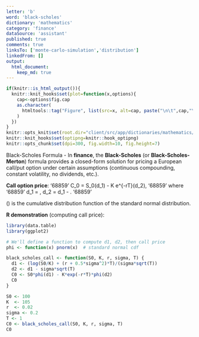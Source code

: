 ```yaml
---
letter: 'b'
word: 'black-scholes'
dictionary: 'mathematics'
category: 'finance'
dataSource: 'assistant'
published: true
comments: true
linksTo: ['monte-carlo-simulation','distribution']
linkedFrom: []
output:
  html_document:
    keep_md: true
---
```


```r
if(knitr::is_html_output()){
  knitr::knit_hooks$set(plot=function(x,options){
    cap<-options$fig.cap
    as.character(
      htmltools::tag("Figure", list(src=x, alt=cap, paste("\n\t",cap,"\n",sep="")))
    )
  })
}
knitr::opts_knit$set(root.dir="client/src/app/dictionaries/mathematics/definitions")
knitr::knit_hooks$set(optipng=knitr::hook_optipng)
knitr::opts_chunk$set(dpi=300, fig.width=10, fig.height=7)
```

<a id="black-scholes">Black-Scholes Formula</a> - In **finance**, the **Black-Scholes** (or **Black-Scholes-Merton**) formula provides a closed-form solution for pricing a European call/put option under certain assumptions (continuous compounding, constant volatility, no dividends, etc.).

**Call option price**:
'68859'
C_0 = S_0\Phi(d_1) - K e^{-rT}\Phi(d_2),
'68859'
where
'68859'
d_1 = \frac{\ln\bigl(\frac{S_0}{K}\bigr) + \bigl(r + \tfrac{1}{2}\sigma^2\bigr)T}{\sigma\sqrt{T}}, \quad
d_2 = d_1 - \sigma\sqrt{T}.
'68859'

\(\Phi\) is the cumulative distribution function of the standard normal distribution.

**R demonstration** (computing call price):

```r
library(data.table)
library(ggplot2)

# We'll define a function to compute d1, d2, then call price
phi <- function(x) pnorm(x)  # standard normal cdf

black_scholes_call <- function(S0, K, r, sigma, T) {
  d1 <- (log(S0/K) + (r + 0.5*sigma^2)*T)/(sigma*sqrt(T))
  d2 <- d1 - sigma*sqrt(T)
  C0 <- S0*phi(d1) - K*exp(-r*T)*phi(d2)
  C0
}

S0 <- 100
K  <- 105
r  <- 0.02
sigma <- 0.2
T <- 1
C0 <- black_scholes_call(S0, K, r, sigma, T)
C0
```

